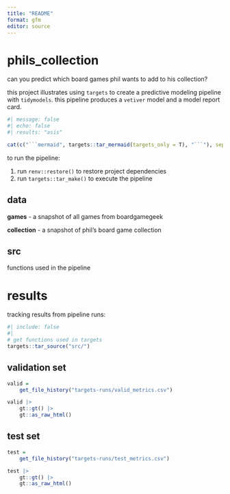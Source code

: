 ```yaml
---
title: "README"
format: gfm
editor: source
---
```


# phils_collection

can you predict which board games phil wants to add to his collection?

this project illustrates using `targets` to create a predictive modeling pipeline with `tidymodels`. this pipeline produces a `vetiver` model and a model report card.

```r
#| message: false
#| echo: false
#| results: "asis"

cat(c("```mermaid", targets::tar_mermaid(targets_only = T), "```"), sep = "\n")

```

to run the pipeline:

1. run `renv::restore()` to restore project dependencies
2. run `targets::tar_make()` to execute the pipeline

## data

**games** - a snapshot of all games from boardgamegeek

**collection** - a snapshot of phil's board game collection

## src

functions used in the pipeline

# results

tracking results from pipeline runs:

```r
#| include: false
#| 
# get functions used in targets
targets::tar_source("src/")

```


## validation set

```r

valid = 
    get_file_history("targets-runs/valid_metrics.csv")

valid |>
    gt::gt() |>
    gt::as_raw_html()

```

## test set

```r

test = 
    get_file_history("targets-runs/test_metrics.csv")

test |>
    gt::gt() |>
    gt::as_raw_html()

```

